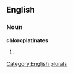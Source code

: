
==English==

===Noun===
'''chloroplatinates'''

# {{plural of|[[chloroplatinate]]}}

[[Category:English plurals]]